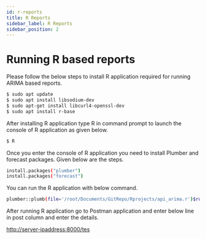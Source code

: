 ```yaml
---
id: r-reports
title: R Reports
sidebar_label: R Reports
sidebar_position: 2
---
```


# Running R based reports

Please follow the below steps to install R application required for running ARIMA based reports.

```bash
$ sudo apt update
$ sudo apt install libsodium-dev
$ sudo apt-get install libcurl4-openssl-dev
$ sudo apt install r-base
```

After installing R application type R in command prompt to launch the console of R application as given below.

```bash
$ R
```

Once you enter the console of R application you need to install Plumber and forecast packages. Given below are the steps.

```bash
install.packages("plumber")
install.packages("forecast")
```

You can run the R application with below command.

```bash
plumber::plumb(file='/root/Documents/GitRepo/Rprojects/api_arima.r')$run(host="0.0.0.0", port=8000)
```

After running R application go to Postman application and enter below line in post column and enter the details.

[http://server-ipaddress:8000/tes](http://server-ipaddress:8000/tes)

